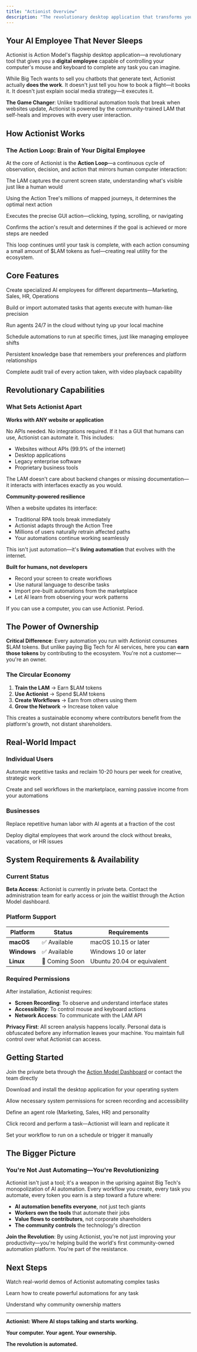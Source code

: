 ```yaml
---
title: "Actionist Overview"
description: "The revolutionary desktop application that transforms your computer into an autonomous workforce. Control mouse, keyboard, and screen to automate any task - no coding required."
---
```


## Your AI Employee That Never Sleeps

Actionist is Action Model's flagship desktop application—a revolutionary tool that gives you a **digital employee** capable of controlling your computer's mouse and keyboard to complete any task you can imagine.

While Big Tech wants to sell you chatbots that generate text, Actionist actually **does the work**. It doesn't just tell you how to book a flight—it books it. It doesn't just explain social media strategy—it executes it.

<Warning>

**The Game Changer**: Unlike traditional automation tools that break when websites update, Actionist is powered by the community-trained LAM that self-heals and improves with every user interaction.

</Warning>

## How Actionist Works

### The Action Loop: Brain of Your Digital Employee

At the core of Actionist is the **Action Loop**—a continuous cycle of observation, decision, and action that mirrors human computer interaction:

<Steps>
<Step title="Observe">

The LAM captures the current screen state, understanding what's visible just like a human would

</Step>

<Step title="Decide">

Using the Action Tree's millions of mapped journeys, it determines the optimal next action

</Step>

<Step title="Act">

Executes the precise GUI action—clicking, typing, scrolling, or navigating

</Step>

<Step title="Verify">

Confirms the action's result and determines if the goal is achieved or more steps are needed

</Step>
</Steps>

This loop continues until your task is complete, with each action consuming a small amount of $LAM tokens as fuel—creating real utility for the ecosystem.

## Core Features

<CardGroup cols={3}>
<Card title="Agents" icon="robot" href="/actionist/agents-and-workflows">

Create specialized AI employees for different departments—Marketing, Sales, HR, Operations

</Card>

<Card title="Workflows" icon="sitemap" href="/actionist/agents-and-workflows">

Build or import automated tasks that agents execute with human-like precision

</Card>

<Card title="Cloud VPC" icon="cloud" href="/actionist/cloud-vpc">

Run agents 24/7 in the cloud without tying up your local machine

</Card>

<Card title="Calendar" icon="calendar" href="/actionist/agent-calendar-schedules">

Schedule automations to run at specific times, just like managing employee shifts

</Card>

<Card title="Memory" icon="brain" href="/actionist/agent-memory">

Persistent knowledge base that remembers your preferences and platform relationships

</Card>

<Card title="History" icon="clock-rotate-left" href="/actionist/agent-history">

Complete audit trail of every action taken, with video playback capability

</Card>
</CardGroup>

## Revolutionary Capabilities

### What Sets Actionist Apart

<Tabs>
<Tab title="Universal Compatibility">

**Works with ANY website or application**

No APIs needed. No integrations required. If it has a GUI that humans can use, Actionist can automate it. This includes:
- Websites without APIs (99.9% of the internet)
- Desktop applications
- Legacy enterprise software
- Proprietary business tools

The LAM doesn't care about backend changes or missing documentation—it interacts with interfaces exactly as you would.

</Tab>
<Tab title="Self-Healing Automation">

**Community-powered resilience**

When a website updates its interface:
- Traditional RPA tools break immediately
- Actionist adapts through the Action Tree
- Millions of users naturally retrain affected paths
- Your automations continue working seamlessly

This isn't just automation—it's **living automation** that evolves with the internet.

</Tab>
<Tab title="No Code Required">

**Built for humans, not developers**

- Record your screen to create workflows
- Use natural language to describe tasks
- Import pre-built automations from the marketplace
- Let AI learn from observing your work patterns

If you can use a computer, you can use Actionist. Period.

</Tab>
</Tabs>

## The Power of Ownership

<Info>

**Critical Difference**: Every automation you run with Actionist consumes $LAM tokens. But unlike paying Big Tech for AI services, here you can **earn those tokens** by contributing to the ecosystem. You're not a customer—you're an owner.

</Info>

### The Circular Economy

1. **Train the LAM** → Earn $LAM tokens
2. **Use Actionist** → Spend $LAM tokens  
3. **Create Workflows** → Earn from others using them
4. **Grow the Network** → Increase token value

This creates a sustainable economy where contributors benefit from the platform's growth, not distant shareholders.

## Real-World Impact

### Individual Users

<CardGroup cols={2}>
<Card title="Time Savings" icon="hourglass-half">

Automate repetitive tasks and reclaim 10-20 hours per week for creative, strategic work

</Card>

<Card title="Income Generation" icon="dollar-sign">

Create and sell workflows in the marketplace, earning passive income from your automations

</Card>
</CardGroup>

### Businesses

<CardGroup cols={2}>
<Card title="Cost Reduction" icon="chart-line-down">

Replace repetitive human labor with AI agents at a fraction of the cost

</Card>

<Card title="24/7 Operations" icon="infinity">

Deploy digital employees that work around the clock without breaks, vacations, or HR issues

</Card>
</CardGroup>

## System Requirements & Availability

### Current Status

<Note>

**Beta Access**: Actionist is currently in private beta. Contact the administration team for early access or join the waitlist through the Action Model dashboard.

</Note>

### Platform Support

| Platform | Status | Requirements |
|----------|--------|--------------|
| **macOS** | ✅ Available | macOS 10.15 or later |
| **Windows** | ✅ Available | Windows 10 or later |
| **Linux** | 🚧 Coming Soon | Ubuntu 20.04 or equivalent |

### Required Permissions

After installation, Actionist requires:
- **Screen Recording**: To observe and understand interface states
- **Accessibility**: To control mouse and keyboard actions
- **Network Access**: To communicate with the LAM API

<Warning>

**Privacy First**: All screen analysis happens locally. Personal data is obfuscated before any information leaves your machine. You maintain full control over what Actionist can access.

</Warning>

## Getting Started

<Steps>
<Step title="Request Beta Access">

Join the private beta through the [Action Model Dashboard](https://train.actionmodel.com) or contact the team directly

</Step>

<Step title="Install Actionist">

Download and install the desktop application for your operating system

</Step>

<Step title="Grant Permissions">

Allow necessary system permissions for screen recording and accessibility

</Step>

<Step title="Create Your First Agent">

Define an agent role (Marketing, Sales, HR) and personality

</Step>

<Step title="Record a Workflow">

Click record and perform a task—Actionist will learn and replicate it

</Step>

<Step title="Schedule and Automate">

Set your workflow to run on a schedule or trigger it manually

</Step>
</Steps>

## The Bigger Picture

### You're Not Just Automating—You're Revolutionizing

Actionist isn't just a tool; it's a weapon in the uprising against Big Tech's monopolization of AI automation. Every workflow you create, every task you automate, every token you earn is a step toward a future where:

- **AI automation benefits everyone**, not just tech giants
- **Workers own the tools** that automate their jobs
- **Value flows to contributors**, not corporate shareholders
- **The community controls** the technology's direction

<Info>

**Join the Revolution**: By using Actionist, you're not just improving your productivity—you're helping build the world's first community-owned automation platform. You're part of the resistance.

</Info>

## Next Steps

<CardGroup cols={3}>
<Card title="See It In Action" icon="play" href="/actionist/app-demos-and-examples">

Watch real-world demos of Actionist automating complex tasks

</Card>

<Card title="Build Workflows" icon="hammer" href="/actionist/agents-and-workflows">

Learn how to create powerful automations for any task

</Card>

<Card title="Join the Uprising" icon="hand-fist" href="/the-action-model/action-model-is-the-uprising">

Understand why community ownership matters

</Card>
</CardGroup>

---

**Actionist: Where AI stops talking and starts working.**

**Your computer. Your agent. Your ownership.**

**The revolution is automated.**